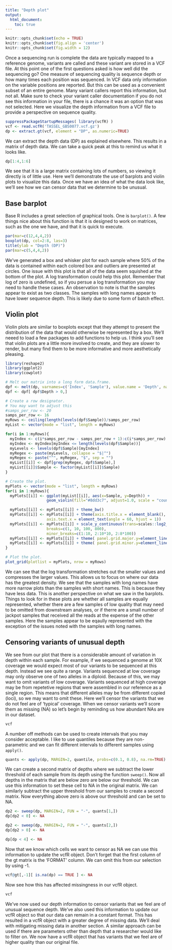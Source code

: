 ```yaml
---
title: "Depth plot"
output:
  html_document:
    toc: true
---
```



```r
knitr::opts_chunk$set(echo = TRUE)
knitr::opts_chunk$set(fig.align = 'center')
knitr::opts_chunk$set(fig.width = 12)
```


Once a sequencing run is complete the data are typically mapped to a reference genome, variants are called and these variant are stored in a VCF file.
At this point one of the first questions asked is how well did the sequencing go?
One measure of sequencing quality is sequence depth or how many times each position was sequenced.
In VCF data only information on the variable positions are reported.
But this can be used as a convenient subset of an entire genome.
Many variant callers report this information, but not all.
Make sure to check your variant caller documentation if you do not see this information in your file, there is a chance it was an option that was not selected.
Here we visualize the depth information from a VCF file to provide a perspective on sequence quality.



```r
suppressPackageStartupMessages( library(vcfR) )
vcf <- read.vcfR('TASSEL_GBS0077.vcf.gz')
dp <- extract.gt(vcf, element = "DP", as.numeric=TRUE)
```


We can extract the depth data (DP) as explained elsewhere.
This results in a matrix of depth data.
We can take a quick peak at this to remind us what it looks like.


```r
dp[1:4,1:6]
```


We see that it is a large matrix containing lots of numbers, so viewing it directly is of little use.
Here we'll demonstrate the use of barplots and violin plots to visualize this data.
Once we have an idea of what the data look like, we'll see how we can censor data that we determine to be unusual.


## Base barplot


Base R includes a great selection of graphical tools.
One is `barplot()`.
A few things nice about this function is that it is designed to work on matrices, such as the one we have, and that it is quick to execute.


```r
par(mar=c(12,4,4,2))
boxplot(dp, col=2:8, las=3)
title(ylab = "Depth (DP)")
par(mar=c(5,4,4,2))
```


We've generated a box and whisker plot for each sample where 50% of the data is contained within each colored box and outliers are presented at circles.
One issue with this plot is that all of the data seem squished at the bottom of the plot.
A log transformation could help this plot.
Remember that log of zero is undefined, so if you persue a log transformation you may need to handle these cases.
An observation to note is that the samples appear to exist as two classes.
The samples with long names appear to have lower sequence depth.
This is likely due to some form of batch effect.


## Violin plot


Violin plots are similar to boxplots except that they attempt to present the distribution of the data that would otherwise be represented by a box.
We'll neeed to load a few packages to add functions to help us.
I think you'll see that violin plots are a little more involved to create, and they are slower to render, but many find them to be more informative and more aesthetically pleasing.


```r
library(reshape2)
library(ggplot2) 
library(cowplot)

# Melt our matrix into a long form data.frame.
dpf <- melt(dp, varnames=c('Index', 'Sample'), value.name = 'Depth', na.rm=TRUE)
dpf <- dpf[ dpf$Depth > 0,]

# Create a row designator.
# You may want to adjust this
#samps_per_row <- 20
samps_per_row <- 16
myRows <- ceiling(length(levels(dpf$Sample))/samps_per_row)
myList <- vector(mode = "list", length = myRows)

for(i in 1:myRows){
  myIndex <- c(i*samps_per_row - samps_per_row + 1):c(i*samps_per_row)
  myIndex <- myIndex[myIndex <= length(levels(dpf$Sample))]
  myLevels <- levels(dpf$Sample)[myIndex]
  myRegex <- paste(myLevels, collapse = "$|^")
  myRegex <- paste("^", myRegex, "$", sep = "")
  myList[[i]] <- dpf[grep(myRegex, dpf$Sample),]
  myList[[i]]$Sample <- factor(myList[[i]]$Sample)
}

# Create the plot.
myPlots <- vector(mode = "list", length = myRows)
for(i in 1:myRows){
  myPlots[[i]] <- ggplot(myList[[i]], aes(x=Sample, y=Depth)) + 
                  geom_violin(fill="#8dd3c7", adjust=1.0, scale = "count", trim=TRUE)

  myPlots[[i]] <- myPlots[[i]] + theme_bw()
  myPlots[[i]] <- myPlots[[i]] + theme(axis.title.x = element_blank(), 
                  axis.text.x = element_text(angle = 60, hjust = 1))
  myPlots[[i]] <- myPlots[[i]] + scale_y_continuous(trans=scales::log2_trans(), 
                  breaks=c(1, 10, 100, 800),
                  minor_breaks=c(1:10, 2:10*10, 2:8*100))
  myPlots[[i]] <- myPlots[[i]] + theme( panel.grid.major.y=element_line(color = "#A9A9A9", size=0.6) )
  myPlots[[i]] <- myPlots[[i]] + theme( panel.grid.minor.y=element_line(color = "#C0C0C0", size=0.2) )
}
```


```r
# Plot the plot.
plot_grid(plotlist = myPlots, nrow = myRows)
```


We can see that the log transformation stretches out the smaller values and compresses the larger values.
This allows us to focus on where our data has the greatest density.
We see that the samples with long names have more narrow plots than the samples with short names.
This is because they have less data.
This is another perspective on what we saw in the barplots.
Things to look for in these plots are whether all samples are equally represented, whether there are a few samples of low quality that may need to be omitted from downstream analyses, or if therre are a small number of jackpot samples that received all the reads at the expense of the other samples.
Here the samples appear to be eqaully represented with the exception of the issues noted with the samples with long names.


## Censoring variants of unusual depth


We see from our plot that there is a considerable amount of variation in depth within each sample.
For example, if we sequenced a genome at 10X coverage we would expect most of our variants to be sequenced at this depth.
Instead we see quite a range.
Variants sequenced at low coverage may only observe one of two alleles in a diploid.
Because of this, we may want to omit variants of low coverage.
Variants sequenced at high coverage may be from repetetive regions that were assembled in our reference as a single region.
This means that different alleles may be from different copied (loci), so we may want to omit these.
Here we'll censor the variants that we do not feel are of 'typical' coverage.
When we censor variants we'll score them as missing (NA) so let's begin by reminding us how abundant NAs are in our dataset.


```r
vcf
```


A number off methods can be used to create intervals that you may consider acceptable.
I like to use quantiles because they are non-parametric and we can fit different intervals to different samples using `apply()`.


```r
quants <- apply(dp, MARGIN=2, quantile, probs=c(0.1, 0.8), na.rm=TRUE)
```


We can create a second matrix of depths where we subtract the lower threshold of each sample from its depth using the function `sweep()`.
Now all depths in the matrix that are below zero are below our threshold.
We can use this information to set these cell to NA in the original matrix.
We can similarly subtract the upper threshold from our samples to create a second matrix.
Now everything above zero is above our threshold and can be set to NA.


```r
dp2 <- sweep(dp, MARGIN=2, FUN = "-", quants[1,])
dp[dp2 < 0] <- NA

dp2 <- sweep(dp, MARGIN=2, FUN = "-", quants[2,])
dp[dp2 > 0] <- NA

dp[dp < 4] <- NA
```


Now that we know which cells we want to censor as NA we can use this information to update the vcfR object.
Don't forget that the first column of the gt matrix is the 'FORMAT' column.
We can omit this from our selection by using -1.


```r
vcf@gt[,-1][ is.na(dp) == TRUE ] <- NA
```


Now see how this has affected missingness in our vcfR object.


```r
vcf
```


We've now used our depth information to censor variants that we feel are of unusual sequence depth.
We've also used this information to update our vcfR object so that our data can remain in a constant format.
This has resulted in a vcfR object with a greater degree of missing data.
We'll deal with mitigating missing data in another section.
A similar approach can be used if there are parameters other than depth that a researcher would like to filter on.
We now have a vcfR object that has variants that we feel are of higher quality than our original file.

